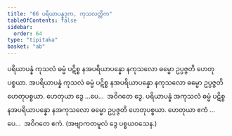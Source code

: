 ```yaml
---
title: "66 ပရိယာပန္နဒုက, ကုသလတ္တိက"
tableOfContents: false
sidebar:
  order: 64
type: "tipitaka"
basket: "ab"
---
```



<DynamicBreadcrumb />

<Division number="75">

<Paragraph number="203">
ပရိယာပန္နံ ကုသလံ ဓမ္မံ ပဋိစ္စ နအပရိယာပန္နော နကုသလော ဓမ္မော ဥပ္ပဇ္ဇတိ ဟေတုပစ္စယာ. အပရိယာပန္နံ ကုသလံ ဓမ္မံ ပဋိစ္စ နအပရိယာပန္နော နကုသလော ဓမ္မော ဥပ္ပဇ္ဇတိ ဟေတုပစ္စယာ. ဟေတုယာ ဒွေ …ပေ…  အဝိဂတေ ဒွေ.
</Paragraph>

<Paragraph number="204">
ပရိယာပန္နံ အကုသလံ ဓမ္မံ ပဋိစ္စ နအပရိယာပန္နော နအကုသလော ဓမ္မော ဥပ္ပဇ္ဇတိ ဟေတုပစ္စယာ. ဟေတုယာ ဧကံ …ပေ…  အဝိဂတေ ဧကံ. (အဗျာကတမူလံ ဒွေ ပစ္စယဝသေန.)
</Paragraph>
</Division>